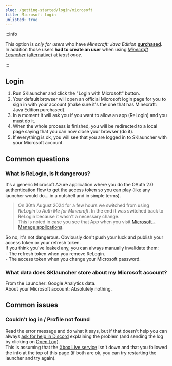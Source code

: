 ```yaml
---
slug: /getting-started/login/microsoft
title: Microsoft login
unlisted: true
---
```


:::info

This option is *only for users* who have *Minecraft: Java Edition* **[purchased](/faq/launcher-related#where-can-i-buy-the-game)**.\
In addition those users **had to create an user** when using *[Minecraft Launcher](https://www.minecraft.net/en-us/download)* ([alternative](https://www.minecraft.net/en-us/download/alternative)) at *least once*.

:::

## Login
1. Run SKlauncher and click the "Login with Microsoft" button.
2. Your default browser will open an official Microsoft login page for you to sign in with your account (make sure it's the one that has Minecraft: Java Edition purchased).
3. In a moment it will ask you if you want to allow an app (ReLogin) and you must do it.
4. When the whole process is finished, you will be redirected to a local page saying that you can now close your browser (do it).
5. If everything is ok, you will see that you are logged in to SKlauncher with your Microsoft account.

## Common questions

### What is ReLogin, is it dangerous?
It's a generic Microsoft Azure application where you do the OAuth 2.0 authentication flow to get the access token so you can play (like any launcher would do....in a nutshell and in simple terms).

> On 30th August 2024 for a few hours we switched from using *ReLogin* to *Auth Me for Minecraft*. In the end it was switched back to ReLogin because it wasn't a necessary change.\
> This is noted in case you see that App when you visit [Microsoft - Manage applications](https://account.live.com/consent/Manage).

So no, it's not dangerous. Obviously don't push your luck and publish your access token or your refresh token.\
If you think you've leaked any, you can always manually invalidate them:\
\- The refresh token when you remove ReLogin.\
\- The access token when you change your Microsoft password.

### What data does SKlauncher store about my Microsoft account?
From the Launcher: Google Analytics data.\
About your Microsoft account: Absolutely nothing.

## Common issues

### Couldn't log in / Profile not found
Read the error message and do what it says, but if that doesn't help you can always [ask for help in Discord](https://skmedix.pl/discord) explaining the problem (and sending the log by clicking on <u>Open Log</u>).\
This is assuming that the [Xbox Live service](https://support.xbox.com/en-US/xbox-live-status) isn't down and that you followed the info at the top of this page (if both are ok, you can try restarting the launcher and try again).
